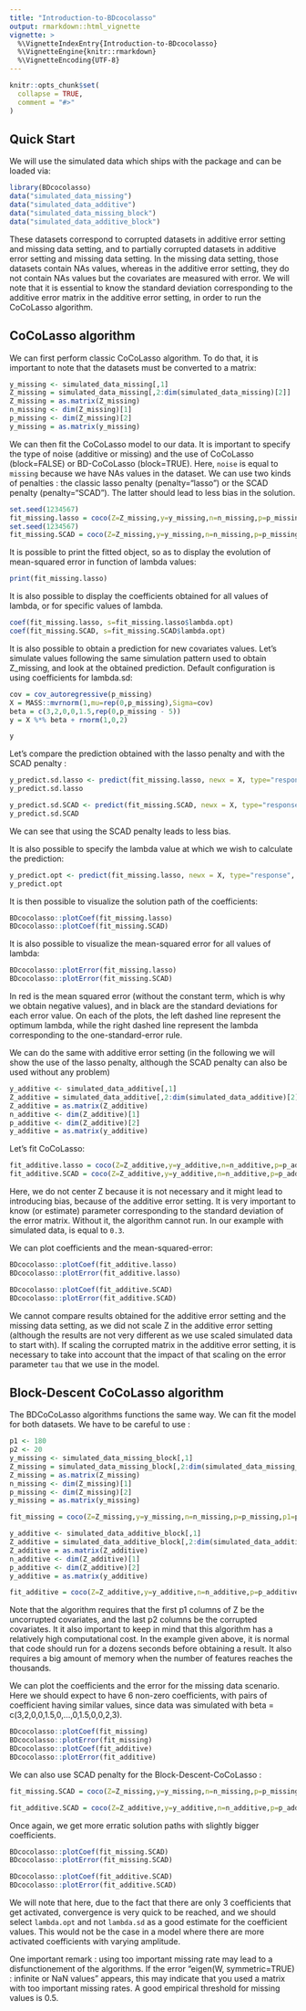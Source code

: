 ```yaml
---
title: "Introduction-to-BDcocolasso"
output: rmarkdown::html_vignette
vignette: >
  %\VignetteIndexEntry{Introduction-to-BDcocolasso}
  %\VignetteEngine{knitr::rmarkdown}
  %\VignetteEncoding{UTF-8}
---
```


```r
knitr::opts_chunk$set(
  collapse = TRUE,
  comment = "#>"
)
```

## Quick Start

We will use the simulated data which ships with the package and can be loaded via:

```r
library(BDcocolasso)
data("simulated_data_missing")
data("simulated_data_additive")
data("simulated_data_missing_block")
data("simulated_data_additive_block")
```

These datasets correspond to corrupted datasets in additive error setting and missing data setting, and to partially corrupted datasets in additive error setting and missing data setting. In the missing data setting, those datasets contain NAs values, whereas in the additive error setting, they do not contain NAs values but the covariates are measured with error. 
We will note that it is essential to know the standard deviation corresponding to the additive error matrix in the additive error setting, in order to run the CoCoLasso algorithm.

## CoCoLasso algorithm

We can first perform classic CoCoLasso algorithm. To do that, it is important to note that the datasets must be converted to a matrix:

```r
y_missing <- simulated_data_missing[,1]
Z_missing = simulated_data_missing[,2:dim(simulated_data_missing)[2]]
Z_missing = as.matrix(Z_missing)
n_missing <- dim(Z_missing)[1]
p_missing <- dim(Z_missing)[2]
y_missing = as.matrix(y_missing)
```

We can then fit the CoCoLasso model to our data. It is important to specify the type of noise (additive or missing) and the use of CoCoLasso (block=FALSE) or BD-CoCoLasso (block=TRUE). Here, `noise` is equal to `missing` because we have NAs values in the dataset. 
We can use two kinds of penalties : the classic lasso penalty (penalty="lasso") or the SCAD penalty (penalty="SCAD"). The latter should lead to less bias in the solution.
```r
set.seed(1234567)
fit_missing.lasso = coco(Z=Z_missing,y=y_missing,n=n_missing,p=p_missing,step=100,K=4,mu=10,tau=NULL, etol = 1e-4,noise = "missing",block=FALSE, penalty="lasso")
set.seed(1234567)
fit_missing.SCAD = coco(Z=Z_missing,y=y_missing,n=n_missing,p=p_missing,step=100,K=4,mu=10,tau=NULL, etol = 1e-4,noise = "missing",block=FALSE, penalty="SCAD")
```

It is possible to print the fitted object, so as to display the evolution of mean-squared error in function of lambda values:
```r
print(fit_missing.lasso)

```

It is also possible to display the coefficients obtained for all values of lambda, or for specific values of lambda.
```r
coef(fit_missing.lasso, s=fit_missing.lasso$lambda.opt)
coef(fit_missing.SCAD, s=fit_missing.SCAD$lambda.opt)
```

It is also possible to obtain a prediction for new covariates values. Let's simulate values following the same simulation pattern used to obtain Z_missing, and look at the obtained prediction. Default configuration is using coefficients for lambda.sd:

```r
cov = cov_autoregressive(p_missing)
X = MASS::mvrnorm(1,mu=rep(0,p_missing),Sigma=cov)
beta = c(3,2,0,0,1.5,rep(0,p_missing - 5))
y = X %*% beta + rnorm(1,0,2)

y

```

Let's compare the prediction obtained with the lasso penalty and with the SCAD penalty :
```r
y_predict.sd.lasso <- predict(fit_missing.lasso, newx = X, type="response")
y_predict.sd.lasso
```

```r
y_predict.sd.SCAD <- predict(fit_missing.SCAD, newx = X, type="response")
y_predict.sd.SCAD
```

We can see that using the SCAD penalty leads to less bias.

It is also possible to specify the lambda value at which we wish to calculate the prediction:
```r
y_predict.opt <- predict(fit_missing.lasso, newx = X, type="response", lambda.pred = fit_missing.lasso$lambda.opt)
y_predict.opt
```

It is then possible to visualize the solution path of the coefficients:
```r
BDcocolasso::plotCoef(fit_missing.lasso)
BDcocolasso::plotCoef(fit_missing.SCAD)
```

It is also possible to visualize the mean-squared error for all values of lambda:
```r
BDcocolasso::plotError(fit_missing.lasso)
BDcocolasso::plotError(fit_missing.SCAD)
```
In red is the mean squared error (without the constant term, which is why we obtain negative values), and in black are the standard deviations for each error value.
On each of the plots, the left dashed line represent the optimum lambda, while the right dashed line represent the lambda corresponding to the one-standard-error rule.

We can do the same with additive error setting (in the following we will show the use of the lasso penalty, although the SCAD penalty can also be used without any problem)
```r
y_additive <- simulated_data_additive[,1]
Z_additive = simulated_data_additive[,2:dim(simulated_data_additive)[2]]
Z_additive = as.matrix(Z_additive)
n_additive <- dim(Z_additive)[1]
p_additive <- dim(Z_additive)[2]
y_additive = as.matrix(y_additive)

```

Let's fit CoCoLasso:
```r


fit_additive.lasso = coco(Z=Z_additive,y=y_additive,n=n_additive,p=p_additive,center.Z = FALSE, scale.Z = FALSE, step=100,K=4,mu=10,tau=0.3,etol = 1e-4,noise = "additive", block=FALSE, penalty="lasso")
fit_additive.SCAD = coco(Z=Z_additive,y=y_additive,n=n_additive,p=p_additive,center.Z = FALSE, scale.Z = FALSE, step=100,K=4,mu=10,tau=0.3,etol = 1e-4,noise = "additive", block=FALSE, penalty="SCAD")

```

Here, we do not center Z because it is not necessary and it might lead to introducing bias, because of the additive error setting. It is very important to know (or estimate) \code{tau} parameter corresponding to the standard deviation of the error matrix. Without it, the algorithm cannot run. In our example with simulated data, \code{tau} is equal to `0.3`.

We can plot coefficients and the mean-squared-error:
```r
BDcocolasso::plotCoef(fit_additive.lasso)
BDcocolasso::plotError(fit_additive.lasso)

BDcocolasso::plotCoef(fit_additive.SCAD)
BDcocolasso::plotError(fit_additive.SCAD)
```

We cannot compare results obtained for the additive error setting and the missing data setting, as we did not scale Z in the additive error setting (although the results are not very different as we use scaled simulated data to start with). If scaling the corrupted matrix in the additive error setting, it is necessary to take into account that the impact of that scaling on the error parameter `tau` that we use in the model.

## Block-Descent CoCoLasso algorithm

The BDCoCoLasso algorithms functions the same way. We can fit the model for both datasets. We have to be careful to use \code{block=TRUE}:
```r
p1 <- 180
p2 <- 20
y_missing <- simulated_data_missing_block[,1]
Z_missing = simulated_data_missing_block[,2:dim(simulated_data_missing_block)[2]]
Z_missing = as.matrix(Z_missing)
n_missing <- dim(Z_missing)[1]
p_missing <- dim(Z_missing)[2]
y_missing = as.matrix(y_missing)

fit_missing = coco(Z=Z_missing,y=y_missing,n=n_missing,p=p_missing,p1=p1,p2=p2,step=100,K=4,mu=10,tau=NULL,noise="missing",block=TRUE, penalty="lasso")

y_additive <- simulated_data_additive_block[,1]
Z_additive = simulated_data_additive_block[,2:dim(simulated_data_additive_block)[2]]
Z_additive = as.matrix(Z_additive)
n_additive <- dim(Z_additive)[1]
p_additive <- dim(Z_additive)[2]
y_additive = as.matrix(y_additive)

fit_additive = coco(Z=Z_additive,y=y_additive,n=n_additive,p=p_additive,p1=p1,p2=p2,center.Z = FALSE, scale.Z = FALSE, step=100,K=4,mu=10,tau=0.3,noise="additive",block=TRUE, penalty="lasso")


```

Note that the algorithm requires that the first p1 columns of Z be the uncorrupted covariates, and the last p2 columns be the corrupted covariates.
It it also important to keep in mind that this algorithm has a relatively high computational cost. In the example given above, it is normal that code should run for a dozens seconds before obtaining a result. It also requires a big amount of memory when the number of features reaches the thousands.

We can plot the coefficients and the error for the missing data scenario. Here we should expect to have 6 non-zero coefficients, with pairs of coefficient having similar values, since data was simulated with beta = c(3,2,0,0,1.5,0,...,0,1.5,0,0,2,3).
```r
BDcocolasso::plotCoef(fit_missing)
BDcocolasso::plotError(fit_missing)
BDcocolasso::plotCoef(fit_additive)
BDcocolasso::plotError(fit_additive)
```

We can also use SCAD penalty for the Block-Descent-CoCoLasso :
```r
fit_missing.SCAD = coco(Z=Z_missing,y=y_missing,n=n_missing,p=p_missing,p1=p1,p2=p2,step=100,K=4,mu=10,tau=NULL,noise="missing",block=TRUE, penalty="SCAD")

fit_additive.SCAD = coco(Z=Z_additive,y=y_additive,n=n_additive,p=p_additive,p1=p1,p2=p2,center.Z = FALSE, scale.Z = FALSE, step=100,K=4,mu=10,tau=0.3,noise="additive",block=TRUE, penalty="SCAD")
```

Once again, we get more erratic solution paths with slightly bigger coefficients.

```r
BDcocolasso::plotCoef(fit_missing.SCAD)
BDcocolasso::plotError(fit_missing.SCAD)

BDcocolasso::plotCoef(fit_additive.SCAD)
BDcocolasso::plotError(fit_additive.SCAD)
```

We will note that here, due to the fact that there are only 3 coefficients that get activated, convergence is very quick to be reached, and we should select `lambda.opt` and not `lambda.sd` as a good estimate for the coefficient values. This would not be the case in a model where there are more activated coefficients with varying amplitude.

One important remark : using too important missing rate may lead to a disfunctionement of the algorithms. If the error "eigen(W, symmetric=TRUE) : infinite or NaN values" appears, this may indicate that you used a matrix with too important missing rates. A good empirical threshold for missing values is 0.5.
